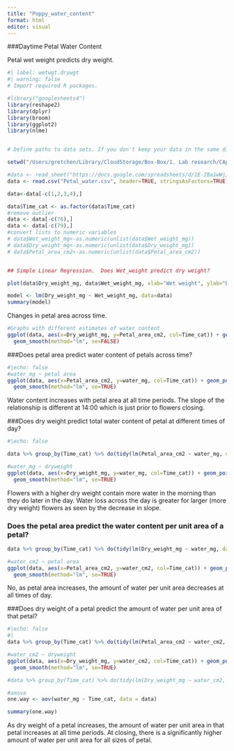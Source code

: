 ```yaml
---
title: "Poppy_water_content"
format: html
editor: visual
---
```


###Daytime Petal Water Content

Petal wet weight predicts dry weight.

```r
#| label: wetwgt.drywgt
#| warning: false
# Import required R packages.

#library("googlesheets4")
library(reshape2)
library(dplyr)
library(broom)
library(ggplot2)
library(nlme)


# Define paths to data sets. If you don't keep your data in the same directory as the code, adapt the path names.

setwd("/Users/gretchen/Library/CloudStorage/Box-Box/1. Lab research/CApoppy/data")

#data <- read_sheet("https://docs.google.com/spreadsheets/d/1E-IBa1wWjJXVLBjhe6bojlOcMyZRfDINiFydXIVs17s/edit#gid=0")
data <- read.csv("Petal_water.csv", header=TRUE, stringsAsFactors=TRUE)

data<-data[-c(1,2,3,4),]

data$Time_cat <- as.factor(data$Time_cat)
#remove outlier
data <- data[-c(76),]
data <- data[-c(79),]
#convert lists to numeric variables
# data$Wet_weight_mg<-as.numeric(unlist(data$Wet_weight_mg))
# data$Dry_weight_mg<-as.numeric(unlist(data$Dry_weight_mg))
# data$Petal_area_cm2<-as.numeric(unlist(data$Petal_area_cm2))


## Simple Linear Regression.  Does Wet_weight predict dry weight?

plot(data$Dry_weight_mg, data$Wet_weight_mg, xlab="Wet weight", ylab="Dry Weight")

model <- lm(Dry_weight_mg ~ Wet_weight_mg, data=data)
summary(model)


```

Changes in petal area across time.

```r
#Graphs with different estimates of water content
ggplot(data, aes(x=Dry_weight_mg, y=Petal_area_cm2, col=Time_cat)) + geom_point() +
  geom_smooth(method="lm", se=FALSE)
```

###Does petal area predict water content of petals across time?

```r
#|echo: false
#water_mg ~ petal area
ggplot(data, aes(x=Petal_area_cm2, y=water_mg, col=Time_cat)) + geom_point() +
  geom_smooth(method="lm", se=TRUE)
```

Water content increases with petal area at all time periods. The slope of the relationship is different at 14:00 which is just prior to flowers closing.

###Does dry weight predict total water content of petal at different times of day?

```r
#|echo: false

data %>% group_by(Time_cat) %>% do(tidy(lm(Petal_area_cm2 ~ water_mg, data=.)))

#water_mg ~ dryweight
ggplot(data, aes(x=Dry_weight_mg, y=water_mg, col=Time_cat)) + geom_point() +
  geom_smooth(method="lm", se=TRUE)

```

Flowers with a higher dry weight contain more water in the morning than they do later in the day. Water loss across the day is greater for larger (more dry weight) flowers as seen by the decrease in slope.

### Does the petal area predict the water content per unit area of a petal?

```r
data %>% group_by(Time_cat) %>% do(tidy(lm(Dry_weight_mg ~ water_mg, data=.)))

#water_cm2 ~ petal area
ggplot(data, aes(x=Petal_area_cm2, y=water_cm2, col=Time_cat)) + geom_point() +
  geom_smooth(method="lm", se=TRUE)
```

No, as petal area increases, the amount of water per unit area decreases at all times of day.

###Does dry weight of a petal predict the amount of water per unit area of that petal?

```r
#|echo: false
#|
data %>% group_by(Time_cat) %>% do(tidy(lm(Petal_area_cm2 ~ water_cm2, data=.)))

#water_cm2 ~ dryweight
ggplot(data, aes(x=Dry_weight_mg, y=water_cm2, col=Time_cat)) + geom_point() +
  geom_smooth(method="lm", se=TRUE)

#data %>% group_by(Time_cat) %>% do(tidy(lm(Dry_weight_mg ~ water_cm2, data=.)))

#anova
one.way <- aov(water_mg ~ Time_cat, data = data)

summary(one.way)


```

As dry weight of a petal increases, the amount of water per unit area in that petal increases at all time periods. At closing, there is a significantly higher amount of water per unit area for all sizes of petal.
